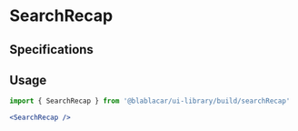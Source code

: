 

<Meta title="Widgets|SearchRecap" />

# **SearchRecap**

<Preview>
  <Story name="Default">
    <SearchRecap
      from="Middlesbrough"
      to="Stoke-on-Trent, city center"
      info="Today 2:30pm, 2 passengers"
    />
  </Story>
</Preview>

## Specifications

## Usage

```jsx
import { SearchRecap } from '@blablacar/ui-library/build/searchRecap'

<SearchRecap />
```

<Props of={SearchRecap} />

